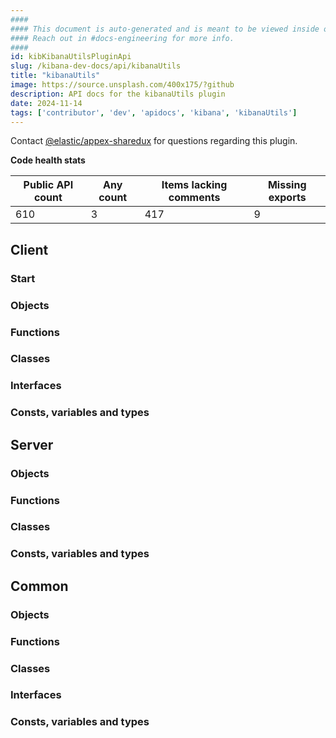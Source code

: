 ```yaml
---
####
#### This document is auto-generated and is meant to be viewed inside our experimental, new docs system.
#### Reach out in #docs-engineering for more info.
####
id: kibKibanaUtilsPluginApi
slug: /kibana-dev-docs/api/kibanaUtils
title: "kibanaUtils"
image: https://source.unsplash.com/400x175/?github
description: API docs for the kibanaUtils plugin
date: 2024-11-14
tags: ['contributor', 'dev', 'apidocs', 'kibana', 'kibanaUtils']
---
```




Contact [@elastic/appex-sharedux](https://github.com/orgs/elastic/teams/appex-sharedux) for questions regarding this plugin.

**Code health stats**

| Public API count  | Any count | Items lacking comments | Missing exports |
|-------------------|-----------|------------------------|-----------------|
| 610 | 3 | 417 | 9 |

## Client

### Start
<DocDefinitionList data={[kibanaUtilsObj.client.start]}/>

### Objects
<DocDefinitionList data={kibanaUtilsObj.client.objects}/>

### Functions
<DocDefinitionList data={kibanaUtilsObj.client.functions}/>

### Classes
<DocDefinitionList data={kibanaUtilsObj.client.classes}/>

### Interfaces
<DocDefinitionList data={kibanaUtilsObj.client.interfaces}/>

### Consts, variables and types
<DocDefinitionList data={kibanaUtilsObj.client.misc}/>

## Server

### Objects
<DocDefinitionList data={kibanaUtilsObj.server.objects}/>

### Functions
<DocDefinitionList data={kibanaUtilsObj.server.functions}/>

### Classes
<DocDefinitionList data={kibanaUtilsObj.server.classes}/>

### Consts, variables and types
<DocDefinitionList data={kibanaUtilsObj.server.misc}/>

## Common

### Objects
<DocDefinitionList data={kibanaUtilsObj.common.objects}/>

### Functions
<DocDefinitionList data={kibanaUtilsObj.common.functions}/>

### Classes
<DocDefinitionList data={kibanaUtilsObj.common.classes}/>

### Interfaces
<DocDefinitionList data={kibanaUtilsObj.common.interfaces}/>

### Consts, variables and types
<DocDefinitionList data={kibanaUtilsObj.common.misc}/>

